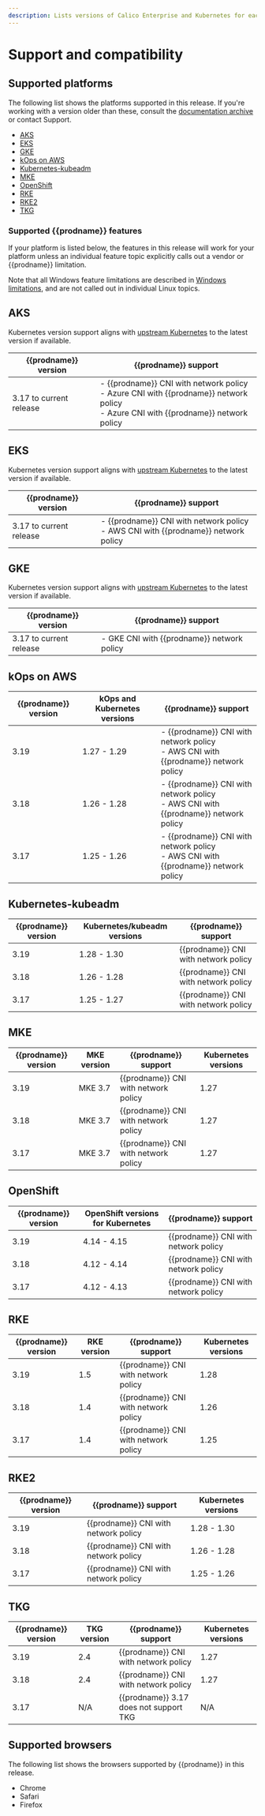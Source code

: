 ```yaml
---
description: Lists versions of Calico Enterprise and Kubernetes for each platform.
---
```


# Support and compatibility

## Supported platforms

The following list shows the platforms supported in this release. If you're working with a version older than these, consult the [documentation archive](https://docs.tigera.io/archive) or contact Support.

- [AKS](#aks)
- [EKS](#eks)
- [GKE](#gke)
- [kOps on AWS](#kops-on-aws)
- [Kubernetes-kubeadm](#kubernetes-kubeadm)
- [MKE](#mke)
- [OpenShift](#openshift)
- [RKE](#rke)
- [RKE2](#rke2)
- [TKG](#tkg)

### Supported {{prodname}} features

If your platform is listed below, the features in this release will work for your platform unless an individual feature topic explicitly calls out a vendor or {{prodname}} limitation.

Note that all Windows feature limitations are described in [Windows limitations](install-on-clusters/windows-calico/limitations.mdx), and are not called out in individual Linux topics.

## AKS

Kubernetes version support aligns with [upstream Kubernetes](#kubernetes-kubeadm) to the latest version if available.

| {{prodname}} version    | {{prodname}} support                                                                                                                        |
| ----------------------- | ------------------------------------------------------------------------------------------------------------------------------------------- |
| 3.17 to current release | - {{prodname}} CNI with network policy<br />- Azure CNI with {{prodname}} network policy <br />- Azure CNI with {{prodname}} network policy |

## EKS

Kubernetes version support aligns with [upstream Kubernetes](#kubernetes-kubeadm) to the latest version if available.

| {{prodname}} version    | {{prodname}} support                                                                   |
| ----------------------- | -------------------------------------------------------------------------------------- |
| 3.17 to current release | - {{prodname}} CNI with network policy<br />- AWS CNI with {{prodname}} network policy |

## GKE

Kubernetes version support aligns with [upstream Kubernetes](#kubernetes-kubeadm) to the latest version if available.

| {{prodname}} version    | {{prodname}} support                       |
| ----------------------- | ------------------------------------------ |
| 3.17 to current release | - GKE CNI with {{prodname}} network policy |

## kOps on AWS

| {{prodname}} version | kOps and Kubernetes versions | {{prodname}} support                                                                   |
| -------------------- | ---------------------------- | -------------------------------------------------------------------------------------- |
| 3.19                 | 1.27 - 1.29                  | - {{prodname}} CNI with network policy<br />- AWS CNI with {{prodname}} network policy |
| 3.18                 | 1.26 - 1.28                  | - {{prodname}} CNI with network policy<br />- AWS CNI with {{prodname}} network policy |
| 3.17                 | 1.25 - 1.26                  | - {{prodname}} CNI with network policy<br />- AWS CNI with {{prodname}} network policy |

## Kubernetes-kubeadm

| {{prodname}} version | Kubernetes/kubeadm versions | {{prodname}} support                 |
| -------------------- | --------------------------- | ------------------------------------ |
| 3.19                 | 1.28 - 1.30                 | {{prodname}} CNI with network policy |
| 3.18                 | 1.26 - 1.28                 | {{prodname}} CNI with network policy |
| 3.17                 | 1.25 - 1.27                 | {{prodname}} CNI with network policy |

## MKE

| {{prodname}} version | MKE version | {{prodname}} support                 | Kubernetes versions |
| -------------------- | ----------- | ------------------------------------ | ------------------- |
| 3.19                 | MKE 3.7     | {{prodname}} CNI with network policy | 1.27                |
| 3.18                 | MKE 3.7     | {{prodname}} CNI with network policy | 1.27                |
| 3.17                 | MKE 3.7     | {{prodname}} CNI with network policy | 1.27                |

## OpenShift

| {{prodname}} version | OpenShift versions for Kubernetes | {{prodname}} support                 |
| -------------------- | --------------------------------- | ------------------------------------ |
| 3.19                 | 4.14 - 4.15                       | {{prodname}} CNI with network policy |
| 3.18                 | 4.12 - 4.14                       | {{prodname}} CNI with network policy |
| 3.17                 | 4.12 - 4.13                       | {{prodname}} CNI with network policy |

## RKE

| {{prodname}} version | RKE version | {{prodname}} support                 | Kubernetes versions |
| -------------------- | ----------- | ------------------------------------ | ------------------- |
| 3.19                 | 1.5         | {{prodname}} CNI with network policy | 1.28                |
| 3.18                 | 1.4         | {{prodname}} CNI with network policy | 1.26                |
| 3.17                 | 1.4         | {{prodname}} CNI with network policy | 1.25                |

## RKE2

| {{prodname}} version | {{prodname}} support                 | Kubernetes versions |
| -------------------- | ------------------------------------ | ------------------- |
| 3.19                 | {{prodname}} CNI with network policy | 1.28 - 1.30         |
| 3.18                 | {{prodname}} CNI with network policy | 1.26 - 1.28         |
| 3.17                 | {{prodname}} CNI with network policy | 1.25 - 1.26         |

## TKG

| {{prodname}} version | TKG version | {{prodname}} support                   | Kubernetes versions |
| -------------------- | ----------- | -------------------------------------- | ------------------- |
| 3.19                 | 2.4         | {{prodname}} CNI with network policy   | 1.27                |
| 3.18                 | 2.4         | {{prodname}} CNI with network policy   | 1.27                |
| 3.17                 | N/A         | {{prodname}} 3.17 does not support TKG | N/A                 |

## Supported browsers

The following list shows the browsers supported by {{prodname}} in this release.

- Chrome
- Safari
- Firefox
